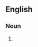 {{also|X factor|x-factor|X-factor}}

==English==

===Noun===
{{en-noun}}

# {{alternative spelling of|en|X factor}}